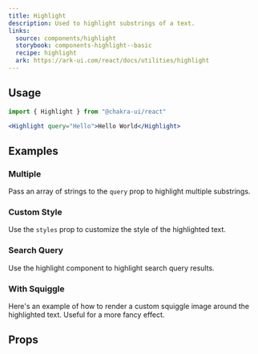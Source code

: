 ```yaml
---
title: Highlight
description: Used to highlight substrings of a text.
links:
  source: components/highlight
  storybook: components-highlight--basic
  recipe: highlight
  ark: https://ark-ui.com/react/docs/utilities/highlight
---
```


<ExampleTabs name="highlight-basic" />

## Usage

```jsx
import { Highlight } from "@chakra-ui/react"
```

```jsx
<Highlight query="Hello">Hello World</Highlight>
```

## Examples

### Multiple

Pass an array of strings to the `query` prop to highlight multiple substrings.

<ExampleTabs name="highlight-multiple" />

### Custom Style

Use the `styles` prop to customize the style of the highlighted text.

<ExampleTabs name="highlight-with-custom-style" />

### Search Query

Use the highlight component to highlight search query results.

<ExampleTabs name="highlight-search-query" />

### With Squiggle

Here's an example of how to render a custom squiggle image around the
highlighted text. Useful for a more fancy effect.

<ExampleTabs name="highlight-with-squiggle" />

## Props

<PropTable component="Highlight" part="Highlight" />

